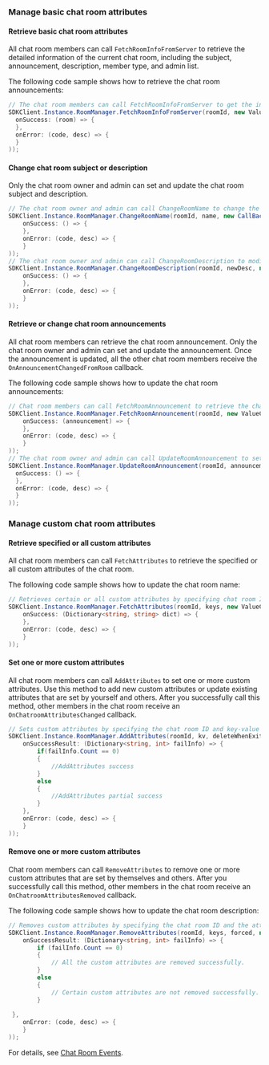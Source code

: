 <PlatformWrapper platform="windows">

### Manage basic chat room attributes

#### Retrieve basic chat room attributes

All chat room members can call `FetchRoomInfoFromServer` to retrieve the detailed information of the current chat room, including the subject, announcement, description, member type, and admin list.

The following code sample shows how to retrieve the chat room announcements:

```csharp
// The chat room members can call FetchRoomInfoFromServer to get the information of the specified chat room.
SDKClient.Instance.RoomManager.FetchRoomInfoFromServer(roomId, new ValueCallBack<Room>(
  onSuccess: (room) => {
  },
  onError: (code, desc) => {
  }
));
```

#### Change chat room subject or description
Only the chat room owner and admin can set and update the chat room subject and description.

```c#
// The chat room owner and admin can call ChangeRoomName to change the chat room subject.
SDKClient.Instance.RoomManager.ChangeRoomName(roomId, name, new CallBack(
    onSuccess: () => {
    },
    onError: (code, desc) => {
    }
));
// The chat room owner and admin can call ChangeRoomDescription to modify the chat room description.
SDKClient.Instance.RoomManager.ChangeRoomDescription(roomId, newDesc, new CallBack(
    onSuccess: () => {
    },
    onError: (code, desc) => {
    }
));
```

#### Retrieve or change chat room announcements

All chat room members can retrieve the chat room announcement. Only the chat room owner and admin can set and update the announcement. Once the announcement is updated, all the other chat room members receive the `OnAnnouncementChangedFromRoom` callback.

The following code sample shows how to update the chat room announcements:

```csharp
// Chat room members can call FetchRoomAnnouncement to retrieve the chat room announcement.
SDKClient.Instance.RoomManager.FetchRoomAnnouncement(roomId, new ValueCallBack<string>(
    onSuccess: (announcement) => {
    },
    onError: (code, desc) => {
    }
));
// The chat room owner and admin can call UpdateRoomAnnouncement to set or update the chat room announcement.
SDKClient.Instance.RoomManager.UpdateRoomAnnouncement(roomId, announcement, new CallBack(
  onSuccess: () => {
  },
  onError: (code, desc) => {
  }
));
```

### Manage custom chat room attributes

#### Retrieve specified or all custom attributes

All chat room members can call `FetchAttributes` to retrieve the specified or all custom attributes of the chat room.

The following code sample shows how to update the chat room name:

```csharp
// Retrieves certain or all custom attributes by specifying chat room ID and attribute keys.  
SDKClient.Instance.RoomManager.FetchAttributes(roomId, keys, new ValueCallBack<Dictionary<string, string>>(
    onSuccess: (Dictionary<string, string> dict) => {
    },
    onError: (code, desc) => {
    }
));
```

#### Set one or more custom attributes

All chat room members can call `AddAttributes` to set one or more custom attributes. Use this method to add new custom attributes or update existing attributes that are set by yourself and others. After you successfully call this method, other members in the chat room receive an `OnChatroomAttributesChanged` callback.

```c#
// Sets custom attributes by specifying the chat room ID and key-value maps of the attributes. 
SDKClient.Instance.RoomManager.AddAttributes(roomId, kv, deleteWhenExit, forced, new CallBackResult(
    onSuccessResult: (Dictionary<string, int> failInfo) => {
        if(failInfo.Count == 0)
        {
            //AddAttributes success
        }
        else
        {
            //AddAttributes partial success
        }
    },
    onError: (code, desc) => {
    }
));
```

#### Remove one or more custom attributes

Chat room members can call `RemoveAttributes` to remove one or more custom attributes that are set by themselves and others. After you successfully call this method, other members in the chat room receive an `OnChatroomAttributesRemoved` callback.

The following code sample shows how to update the chat room description:

```csharp
// Removes custom attributes by specifying the chat room ID and the attribute key list. 
SDKClient.Instance.RoomManager.RemoveAttributes(roomId, keys, forced, new CallBackResult(
    onSuccessResult: (Dictionary<string, int> failInfo) => {
        if (failInfo.Count == 0)
        {
            // All the custom attributes are removed successfully. 
        }
        else
        {
            // Certain custom attributes are not removed successfully. 
        }
   
 },
    onError: (code, desc) => {
    }
));
```

For details, see [Chat Room Events](manage-chatrooms#listen-for-chat-room-events).

</PlatformWrapper>